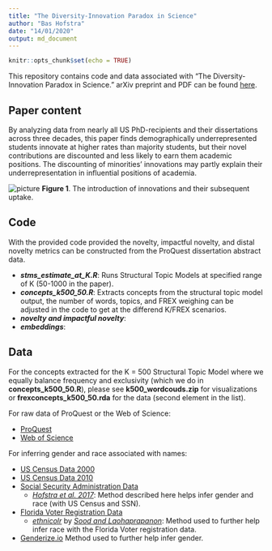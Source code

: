 ```yaml
---
title: "The Diversity-Innovation Paradox in Science"
author: "Bas Hofstra"
date: "14/01/2020"
output: md_document
---
```


```r
knitr::opts_chunk$set(echo = TRUE)
```


This repository contains code and data associated with "The Diversity-Innovation Paradox in Science." arXiv  preprint and PDF can be found [here](https://arxiv.org/abs/1909.02063).

## Paper content

By analyzing data from nearly all US PhD-recipients and their dissertations across three decades, this paper finds demographically underrepresented students innovate at higher rates than majority students, but their novel contributions are discounted and less likely to earn them academic positions. The discounting of minorities’ innovations may partly explain their underrepresentation in influential positions of academia.

![picture](fig_1.png)
**Figure 1**. The introduction of innovations and their subsequent uptake. 

## Code

With the provided code provided the novelty, impactful novelty, and distal novelty metrics can be constructed from the ProQuest dissertation abstract data.

- ***stms_estimate_at_K.R***: Runs Structural Topic Models at specified range of K (50-1000 in the paper).
- ***concepts_k500_50.R***: Extracts concepts from the structural topic model output, the number of words, topics, and FREX weighing can be adjusted in the code to get at the differend K/FREX scenarios.
- ***novelty and impactful novelty***: 
- ***embeddings***:

## Data

For the concepts extracted for the K = 500 Structural Topic Model where we equally balance frequency and exclusivity (which we do in **concepts_k500_50.R**), please see **k500_wordcouds.zip** for visualizations or **frexconcepts_k500_50.rda** for the data (second element in the list).

For raw data of ProQuest or the Web of Science:

- [ProQuest](https://www.proquest.com/)
- [Web of Science](https://www.proquest.com/)

For inferring gender and race associated with names:

- [US Census Data 2000](https://census.gov/topics/population/genealogy/data/2000_surnames.html)
- [US Census Data 2010](https://census.gov/topics/population/genealogy/data/2010_surnames.html)
- [Social Security Administration Data](https://www.ssa.gov/oact/babynames/limits.html)
  - [_Hofstra et al. 2017_](https://journals.sagepub.com/doi/full/10.1177/0003122417705656): Method described here helps infer gender and race (with US Census and SSN).
- [Florida Voter Registration Data](https://dataverse.harvard.edu/dataset.xhtml?persistentId=doi:10.7910/DVN/UBIG3F)
  - [_ethnicolr_](https://github.com/appeler/ethnicolr) by [_Sood and Laohaprapanon_](https://arxiv.org/abs/1805.02109): Method used to further help infer race with the Florida Voter registration data.
- [Genderize.io](https://genderize.io/) Method used to further help infer gender.
